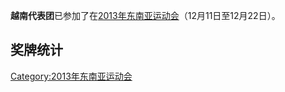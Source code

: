 {{expand|time=2014-12-28T07:33:45+00:00}}
{{unreferenced|time=2014-12-28T07:33:45+00:00}}
{{Infobox Country Southeast Asian Games
|NOC=VIE
|games=2013年
|competitors=511
|sports=33
|officials=
|flagbearer=
|gold=74
|silver=85
|bronze=86
|total=245
|rank=3
}}
'''越南代表团'''已参加了在[[2013年东南亚运动会|2013年东南亚运动会]]（12月11日至12月22日）。
== 奖牌统计 ==


{{2013年东南亚运动会国家代表团}}
[[Category:2013年东南亚运动会|Category:2013年东南亚运动会]]